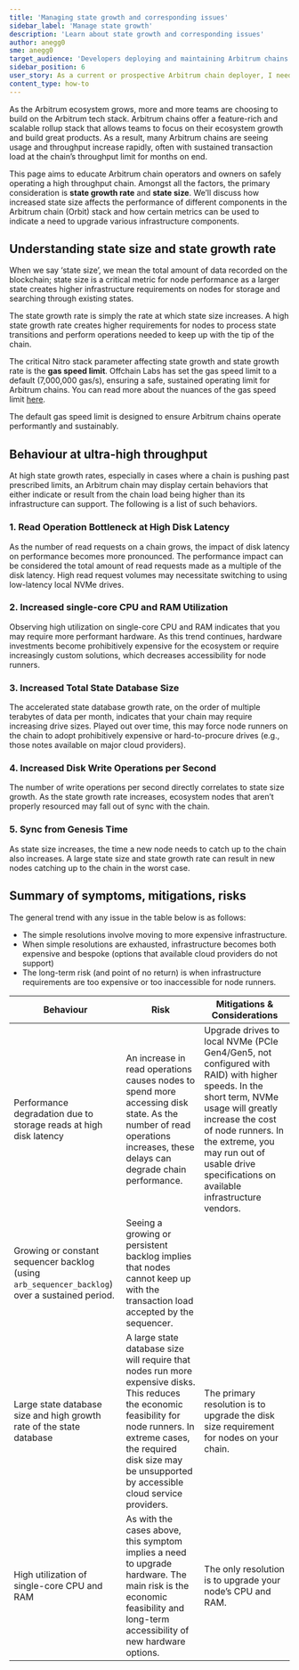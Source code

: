 ```yaml
---
title: 'Managing state growth and corresponding issues'
sidebar_label: 'Manage state growth'
description: 'Learn about state growth and corresponding issues'
author: anegg0
sme: anegg0
target_audience: 'Developers deploying and maintaining Arbitrum chains.'
sidebar_position: 6
user_story: As a current or prospective Arbitrum chain deployer, I need to understand what state growth is & the issues it can create.
content_type: how-to
---
```


As the Arbitrum ecosystem grows, more and more teams are choosing to build on the Arbitrum tech stack. Arbitrum chains offer a feature-rich and scalable rollup stack that allows teams to focus on their ecosystem growth and build great products. As a result, many Arbitrum chains are seeing usage and throughput increase rapidly, often with sustained transaction load at the chain’s throughput limit for months on end.

This page aims to educate Arbitrum chain operators and owners on safely operating a high throughput chain. Amongst all the factors, the primary consideration is **state growth rate** and **state size**. We’ll discuss how increased state size affects the performance of different components in the Arbitrum chain (Orbit) stack and how certain metrics can be used to indicate a need to upgrade various infrastructure components.

## Understanding state size and state growth rate

When we say ‘state size’, we mean the total amount of data recorded on the blockchain; state size is a critical metric for node performance as a larger state creates higher infrastructure requirements on nodes for storage and searching through existing states.

The state growth rate is simply the rate at which state size increases. A high state growth rate creates higher requirements for nodes to process state transitions and perform operations needed to keep up with the tip of the chain.

The critical Nitro stack parameter affecting state growth and state growth rate is the **gas speed limit**. Offchain Labs has set the gas speed limit to a default (7,000,000 gas/s), ensuring a safe, sustained operating limit for Arbitrum chains. You can read more about the nuances of the gas speed limit [here](/how-arbitrum-works/deep-dives/gas-and-fees.mdx#the-speed-limit).

The default gas speed limit is designed to ensure Arbitrum chains operate performantly and sustainably.

## Behaviour at ultra-high throughput

At high state growth rates, especially in cases where a chain is pushing past prescribed limits, an Arbitrum chain may display certain behaviors that either indicate or result from the chain load being higher than its infrastructure can support. The following is a list of such behaviors.

### 1. Read Operation Bottleneck at High Disk Latency

As the number of read requests on a chain grows, the impact of disk latency on performance becomes more pronounced. The performance impact can be considered the total amount of read requests made as a multiple of the disk latency. High read request volumes may necessitate switching to using low-latency local NVMe drives.

### 2. Increased single-core CPU and RAM Utilization

Observing high utilization on single-core CPU and RAM indicates that you may require more performant hardware. As this trend continues, hardware investments become prohibitively expensive for the ecosystem or require increasingly custom solutions, which decreases accessibility for node runners.

### 3. Increased Total State Database Size

The accelerated state database growth rate, on the order of multiple terabytes of data per month, indicates that your chain may require increasing drive sizes. Played out over time, this may force node runners on the chain to adopt prohibitively expensive or hard-to-procure drives (e.g., those notes available on major cloud providers).

### 4. Increased Disk Write Operations per Second

The number of write operations per second directly correlates to state size growth. As the state growth rate increases, ecosystem nodes that aren’t properly resourced may fall out of sync with the chain.

### 5. Sync from Genesis Time

As state size increases, the time a new node needs to catch up to the chain also increases. A large state size and state growth rate can result in new nodes catching up to the chain in the worst case.

## Summary of symptoms, mitigations, risks

The general trend with any issue in the table below is as follows:

- The simple resolutions involve moving to more expensive infrastructure.
- When simple resolutions are exhausted, infrastructure becomes both expensive and bespoke (options that available cloud providers do not support)
- The long-term risk (and point of no return) is when infrastructure requirements are too expensive or too inaccessible for node runners.

| Behaviour                                                                                      | Risk                                                                                                                                                                                                                                     | Mitigations & Considerations                                                                                                                                                                                                                                                  |
| ---------------------------------------------------------------------------------------------- | ---------------------------------------------------------------------------------------------------------------------------------------------------------------------------------------------------------------------------------------- | ----------------------------------------------------------------------------------------------------------------------------------------------------------------------------------------------------------------------------------------------------------------------------- |
| Performance degradation due to storage reads at high disk latency                              | An increase in read operations causes nodes to spend more accessing disk state. As the number of read operations increases, these delays can degrade chain performance.                                                                  | Upgrade drives to local NVMe (PCIe Gen4/Gen5, not configured with RAID) with higher speeds. In the short term, NVMe usage will greatly increase the cost of node runners. In the extreme, you may run out of usable drive specifications on available infrastructure vendors. |
| Growing or constant sequencer backlog (using `arb_sequencer_backlog`) over a sustained period. | Seeing a growing or persistent backlog implies that nodes cannot keep up with the transaction load accepted by the sequencer.                                                                                                            |                                                                                                                                                                                                                                                                               |
| Large state database size and high growth rate of the state database                           | A large state database size will require that nodes run more expensive disks. This reduces the economic feasibility for node runners. In extreme cases, the required disk size may be unsupported by accessible cloud service providers. | The primary resolution is to upgrade the disk size requirement for nodes on your chain.                                                                                                                                                                                       |
| High utilization of single-core CPU and RAM                                                    | As with the cases above, this symptom implies a need to upgrade hardware. The main risk is the economic feasibility and long-term accessibility of new hardware options.                                                                 | The only resolution is to upgrade your node’s CPU and RAM.                                                                                                                                                                                                                    |
